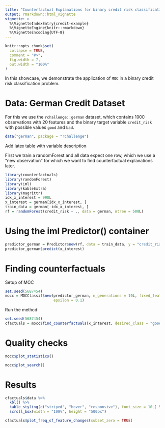 ```yaml
---
title: "Counterfactual Explanations for binary credit risk classification with MOC"
output: rmarkdown::html_vignette
vignette: >
  %\VignetteIndexEntry{credit-example}
  %\VignetteEngine{knitr::rmarkdown}
  %\VignetteEncoding{UTF-8}
---
```


```r
knitr::opts_chunk$set(
  collapse = TRUE,
  comment = "#>",
  fig.width = 7,
  out.width = "100%"
)
```

In this showcase, we demonstrate the application of `MOC` in a binary credit risk classification problem.

# Data: German Credit Dataset

For this we use the `rchallenge::german` dataset, which contains 1000 observations with 20 features and the binary target
variable `credit_risk` with possible values `good` and `bad`.

```r
data("german", package = "rchallenge")
```

Add latex table with variable description

First we train a randomForest and all data expect one row, which we use a "new observation" for which we want to find
counterfactual explanations later.

```r
library(counterfactuals)
library(randomForest)
library(iml)
library(kableExtra)
library(magrittr)
idx_x_interest = 998L
x_interest = german[idx_x_interest, ]
train_data = german[-idx_x_interest, ]
rf = randomForest(credit_risk ~ ., data = german, ntree = 500L)
```

# Using the iml Predictor() container

```r
predictor_german = Predictor$new(rf, data = train_data, y = "credit_risk", type = "prob")
predictor_german$predict(x_interest)
```

# Finding counterfactuals

Setup of MOC
```r
set.seed(5687454)
mocc = MOCClassif$new(predictor_german, n_generations = 10L, fixed_features = c("personal_status_sex", "age", "purpose"), 
                      epsilon = 0.1)
```
Run the method
```r
set.seed(5687454)
cfactuals = mocc$find_counterfactuals(x_interest, desired_class = "good", desired_prob = c(0.7, 1))
```

# Quality checks
```r
mocc$plot_statistics()
```

```r
mocc$plot_search()
```

# Results

```r
cfactuals$data %>% 
  kbl() %>% 
  kable_styling(c("striped", "hover", "responsive"), font_size = 10L) %>% 
  scroll_box(width = "100%", height = "500px") 
```

```r
cfactuals$plot_freq_of_feature_changes(subset_zero = TRUE)
```







